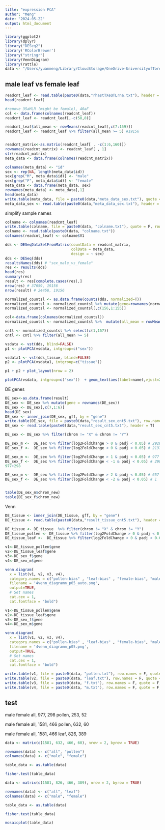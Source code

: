 ```yaml
---
title: "expression PCA"
author: "Meng"
date: "2024-05-22"
output: html_document
---
```


```r
library(ggplot2)
library(dplyr)
library("DESeq2")
library('RColorBrewer')
library("stringr")
library(VennDiagram)
library(rattle)
data <- "/Users/yuanmeng/Library/CloudStorage/OneDrive-UniversityofToronto/Manuscripts/rumex_eqtl/"
```

## male leaf vs female leaf
```r
readcnt_leaf <- read.table(paste0(data,"rhastTXeQTLrna.txt"), header = T)
head(readcnt_leaf)

#remove 35aMLR (might be female), 40aF
col <- data.frame(colnames(readcnt_leaf))
readcnt_leaf <- readcnt_leaf[,-c(58,8)]

readcnt_leaf$all_mean <- rowMeans(readcnt_leaf[,c(7:159)])
readcnt_leaf <- readcnt_leaf %>% filter(all_mean >= 5) #19156


readcnt_matrix<-as.matrix(readcnt_leaf[ , -c(1:6,160)]) 
rownames(readcnt_matrix) <- readcnt_leaf[ , 1]
str(readcnt_matrix)
meta_data <- data.frame(colnames(readcnt_matrix))

colnames(meta_data) <- "id"
sex <- rep(NA, length(meta_data$id))
sex[grep("M", meta_data$id)] <- "male"
sex[grep("F", meta_data$id)] <- "female"
meta_data <- data.frame(meta_data, sex)
rownames(meta_data) <- meta_data[,1]
head(meta_data)
write.table(meta_data, file = paste0(data,"meta_data_sex.txt"), quote = F, row.names = F)
meta_data_sex <- read.table(paste0(data,"meta_data_sex.txt"), header = T)
```
simplify sample names
```r
colname <- colnames(readcnt_leaf)
write.table(colname, file = paste0(data, "colname.txt"), quote = F, row.names = F)
colname <- read.table(paste0(data, "colname.txt"))
colnames(readcnt_leaf) <- colname$V1
```


```r
dds <- DESeqDataSetFromMatrix(countData = readcnt_matrix, 
                              colData = meta_data,
                              design = ~ sex)
dds <- DESeq(dds)
resultsNames(dds) # "sex_male_vs_female"
res <- results(dds)
head(res)
summary(res)
result <- res[complete.cases(res),]
nrow(res) # 37659, 19156
nrow(result) # 24458, 19156
```
```r
normalized_countsl <- as.data.frame(counts(dds, normalized=T))
normalized_countsl <- normalized_countsl %>% mutate(gene=rownames(normalized_countsl)) 
normalized_countsl <- normalized_countsl[,c(156,1:155)]

col<-data.frame(colnames(normalized_countsl))
normalized_countsl <- normalized_countsl %>%  mutate(all_mean = rowMeans(normalized_countsl[,c(2:156)] )) 

cntl <- normalized_countsl %>% select(c(1,157))
cntl <- cntl %>% filter(all_mean >= 5)
```



```r
vsdata <- vst(dds, blind=FALSE)
p1 <- plotPCA(vsdata, intgroup=c("sex")) 

vsdata1 <- vst(dds_tissue, blind=FALSE)
p2 <- plotPCA(vsdata1, intgroup=c("tissue")) 

p1 + p2 + plot_layout(nrow = 2)
```

```r
plotPCA(vsdata, intgroup=c("sex"))  + geom_text(aes(label=name),vjust=2)
```

DE genes
```r
DE_sex<-as.data.frame(result)
DE_sex <- DE_sex %>% mutate(gene = rownames(DE_sex))
DE_sex <- DE_sex[,c(7,1:6)]
head(DE_sex) 
DE_sex <- inner_join(DE_sex, gff, by = "gene")
write.table(DE_sex, file = paste0(data,"result_sex_cnt5.txt"), row.names = FALSE, quote = FALSE)
DE_sex <- read.table(paste0(data,"result_sex_cnt5.txt"), header = T)

DE_sex <- DE_sex %>% filter(chrom != "X" & chrom != "Y")

DE_sex_m <-  DE_sex %>% filter(log2FoldChange > 0 & padj < 0.05) # 2928
DE_sex_f <-  DE_sex %>% filter(log2FoldChange < 0 & padj < 0.05) # 2137

DE_sex_m <-  DE_sex %>% filter(log2FoldChange > 1 & padj < 0.05) # 977
DE_sex_f <-  DE_sex %>% filter(log2FoldChange < -1 & padj < 0.05) # 298
977+298

DE_sex_m <-  DE_sex %>% filter(log2FoldChange > 2 & padj < 0.05) # 657
DE_sex_f <-  DE_sex %>% filter(log2FoldChange < -2 & padj < 0.05) # 1


table(DE_sex_m$chrom_new)
table(DE_sex_f$chrom_new)

```

Venn
```r
DE_tissue <- inner_join(DE_tissue, gff, by = "gene")
DE_tissue <- read.table(paste0(data,"result_tissue_cnt5.txt"), header = T)

DE_tissue <- DE_tissue  %>% filter(chrom != "X" & chrom != "Y")
DE_tissue_pollen <- DE_tissue %>% filter(log2FoldChange > 0 & padj < 0.05) # 7567
DE_tissue_leaf <-  DE_tissue %>% filter(log2FoldChange < 0 & padj < 0.05) # 11445

v1<-DE_tissue_pollen$gene
v2<-DE_tissue_leaf$gene
v3<-DE_sex_f$gene
v4<-DE_sex_m$gene

venn.diagram(
  x = list(v1, v2, v3, v4),
  category.names = c("pollen-bias" , "leaf-bias" , "female-bias", "male-bias"),
  filename = '4venn_diagramm_p05_auto.png',
  output=TRUE,
  # Set names
  cat.cex = 1,
  cat.fontface = "bold")

```

```r
v1<-DE_tissue_pollen$gene
v2<-DE_tissue_leaf$gene
v3<-DE_sex_f$gene
v4<-DE_sex_m$gene

venn.diagram(
  x = list(v1, v2, v3, v4),
  category.names = c("pollen-bias" , "leaf-bias" , "female-bias", "male-bias"),
  filename = '4venn_diagramm_p05.png',
  output=TRUE,
  # Set names
  cat.cex = 1,
  cat.fontface = "bold")

write.table(v1, file = paste0(data, "pollen.txt"), row.names = F, quote = F, col.names = F)
write.table(v2, file = paste0(data, "leaf.txt"), row.names = F, quote = F, col.names = F)
write.table(v3, file = paste0(data, "f.txt"), row.names = F, quote = F, col.names = F)
write.table(v4, file = paste0(data, "m.txt"), row.names = F, quote = F, col.names = F)
```

## test
male female
all, 977, 298
pollen, 253, 52

male female
all, 1581, 466
pollen, 632, 60

male female
all, 1581, 466
leaf, 826, 389
```r
data <- matrix(c(1581, 632, 466, 60), nrow = 2, byrow = TRUE)

rownames(data) <- c("all", "pollen")
colnames(data) <- c("male", "female")

table_data <- as.table(data)

fisher.test(table_data)
```
```r
data <- matrix(c(1581, 826, 466, 389), nrow = 2, byrow = TRUE)

rownames(data) <- c("all", "leaf")
colnames(data) <- c("male", "female")

table_data <- as.table(data)

fisher.test(table_data)
```


```r
mosaicplot(table_data)
```

